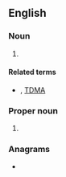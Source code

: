 ==English==

===Noun===
{{en-noun|-}}

# {{lb|en|electronics}} {{initialism of|en|[[wikipedia:Code division multiple access|Code Division Multiple Access]]}}

====Related terms====
* {{sense|electronics}} {{l|en|FDMA}}, [[TDMA]]

===Proper noun===
{{en-proper noun}}

# {{initialism of|en||Commercial Development and Marketing Association}}

===Anagrams===
* {{anagrams|en|a=acdm|CADM|DMCA|MCAD|MCDA|MDAC}}